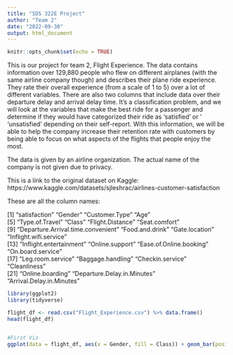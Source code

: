 ```yaml
---
title: "SDS 322E Project"
author: "Team 2"
date: "2022-09-30"
output: html_document
---
```


```r
knitr::opts_chunk$set(echo = TRUE)
```



This is our project for team 2, Flight Experience. The data contains information over 129,880 people who flew on different airplanes (with the same airline company though) and describes their plane ride experience. They rate their overall experience (from a scale of 1 to 5) over a lot of different variables. There are also two columns that include data over their departure delay and arrival delay time. It's a classification problem, and we will look at the variables that make the best ride for a passenger and determine if they would have categorized their ride as 'satisfied' or ' 'unsatisfied' depending on their self-report. With this information, we will be able to help the company increase their retention rate with customers by being able to focus on what aspects of the flights that people enjoy the most. 

The data is given by an airline organization. The actual name of the company is not given due to privacy. 

This is a link to the original dataset on Kaggle: https://www.kaggle.com/datasets/sjleshrac/airlines-customer-satisfaction

These are all the column names: 

 [1] "satisfaction"                      "Gender"                            "Customer.Type"                     "Age"                              
 [5] "Type.of.Travel"                    "Class"                             "Flight.Distance"                   "Seat.comfort"                     
 [9] "Departure.Arrival.time.convenient" "Food.and.drink"                    "Gate.location"                     "Inflight.wifi.service"            
[13] "Inflight.entertainment"            "Online.support"                    "Ease.of.Online.booking"            "On.board.service"                 
[17] "Leg.room.service"                  "Baggage.handling"                  "Checkin.service"                   "Cleanliness"                      
[21] "Online.boarding"                   "Departure.Delay.in.Minutes"        "Arrival.Delay.in.Minutes"  




```r
library(ggplot2)
library(tidyverse)
```



```r
flight_df <- read.csv("Flight_Experience.csv") %>% data.frame()
head(flight_df)



```

```r
#First Viz
ggplot(data = flight_df, aes(x = Gender, fill = Class)) + geom_bar(position="dodge") +  geom_text(stat="count", aes(label=..count..), position=position_dodge(width=0.9), vjust=-0.2) + theme_bw() 

```

